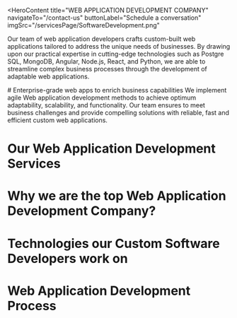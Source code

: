 <HeroContent
  title="WEB APPLICATION DEVELOPMENT COMPANY"
  navigateTo="/contact-us"
  buttonLabel="Schedule a conversation"
  imgSrc="/servicesPage/SoftwareDevelopment.png"
>
  Our team of web application developers crafts custom-built web applications
  tailored to address the unique needs of businesses. By drawing upon our
  practical expertise in cutting-edge technologies such as Postgre SQL, MongoDB,
  Angular, Node.js, React, and Python, we are able to streamline complex
  business processes through the development of adaptable web applications.
</HeroContent>

<ClientCompaniesComponent />

<CountUpAnimationContainer />

<div className="w-full flex flex-col items-center justify-center text-center py-4">
  # Enterprise-grade web apps to enrich business capabilities We implement agile
  Web application development methods to achieve optimum adaptability,
  scalability, and functionality. Our team ensures to meet business challenges
  and provide compelling solutions with reliable, fast and efficient custom web
  applications.
</div>

# Our Web Application Development Services

<section className="grid grid-cols-2 gap-10 w-full py-16">
  <section className="w-full col-span-1 cursor-pointer">
    <ServiceCard
      service={{
        id: 1,
        image: "/servicesPage/SaasDevelopment.svg",
        title: "SaaS Application Development",
        description:
          "Our SaaS developers build secure and multi-tenant SaaS web solutions that allow you to expand the scope of your web app as the business grows.",
        urlPath: "",
      }}
    />
  </section>
  <section className="w-full col-span-1 cursor-pointer">
    <ServiceCard
      service={{
        id: 2,
        image: "/servicesPage/WebApplications.svg",
        title: "Front-end Development",
        description:
          "Our developers can build single-page web apps with the reusable and component-driven architecture of React.js, Angular.js, Vue.js.",
        urlPath: "",
      }}
    />
  </section>
  <section className="w-full col-span-1 cursor-pointer">
    <ServiceCard
      service={{
        id: 3,
        image: "/servicesPage/BackEndDevelopment.svg",
        title: "ack-end Development",
        description:
          "Our backend web developers use microservices architecture to achieve scalability, services like AWS and Azure to host the backend and SQL and NoSQL databases to store and fetch data reliably.",
        urlPath: "",
      }}
    />
  </section>
  <section className="w-full col-span-1 cursor-pointer">
    <ServiceCard
      service={{
        id: 4,
        image: "/servicesPage/ProgressiveWebApp.svg",
        title: "Progressive Web Apps",
        description:
          "We develop mobile-first and cross-platform web apps with responsive UX and modern web APIs to decrease bounce rates and increase customer engagement.",
      }}
    />
  </section>
  <section className="w-full col-span-1 cursor-pointer">
    <ServiceCard
      service={{
        id: 5,
        image: "/servicesPage/DigitaTransformation.svg",
        title: "Digital Transformation",
        description:
          "We adapt to the changing business environments with seamless cross-platform migration of existing applications to new technologies, ensuring zero data leakages.",
        urlPath: "",
      }}
    />
  </section>
  <section className="w-full col-span-1 cursor-pointer">
    <ServiceCard
      service={{
        id: 6,
        image: "/servicesPage/WebApplications.svg",
        title: "Custom Software Development Services",
        description:
          "We are specialized in building custom web apps that ensure compatibility, scalability and usability, ensuring consistent user experiences across different devices and browsers.",
        urlPath: "",
      }}
    />
  </section>
  <section className="w-full col-span-1 cursor-pointer">
    <ServiceCard
      service={{
        id: 7,
        image: "/servicesPage/Buildrapidly.svg",
        title: "Mobile Responsive Web Apps",
        description:
          "We utilize the latest mobile technologies to develop customer-centric mobile-responsive apps that are robust and scalable. Our aim is to provide an engaging user experiance to client and their customers.",
        urlPath: "",
      }}
    />
  </section>
  <section className="w-full col-span-1 cursor-pointer">
    <ServiceCard
      service={{
        id: 8,
        image: "/servicesPage/AIIntegrationintoIoT.svg",
        title: "AI-based Web Apps",
        description:
          "We develop AI-based web apps to build recommendation engines, implement image recognition and enable intelligent automation.",
      }}
    />
  </section>
</section>

# Why we are the top Web Application Development Company?

<section className="grid grid-cols-2 gap-10 w-full py-16">
  <section className="w-full col-span-1 cursor-pointer">
    <ServiceCard
      service={{
        id: 1,
        image: "/servicesPage/DependableSoftware.svg",
        title: "Reliable Software",
        description:
          "Our web application development services involve rigorous testing and adherence to global standards for building smooth, efficient, and reliable custom applications.",
        urlPath: "",
      }}
    />
  </section>
  <section className="w-full col-span-1 cursor-pointer">
    <ServiceCard
      service={{
        id: 2,
        image: "/servicesPage/CuttingEdgeTechnology.svg",
        title: "Cutting Edge Technology",
        description:
          "With the latest technology stack and experienced web developers, we help our clients achieve faster time-to-market and adapt to the ever-evolving business environment.",
      }}
    />
  </section>
  <section className="w-full col-span-1 cursor-pointer">
    <ServiceCard
      service={{
        id: 3,
        image: "/servicesPage/AgileDevelopmentApproach.svg",
        title: "Agile Practices",
        description:
          "Our multi-faceted and cross-functional teams deliver risk-free and sustainable solutions by implementing agile web-based application development practices.",
        urlPath: "",
      }}
    />
  </section>
  <section className="w-full col-span-1 cursor-pointer">
    <ServiceCard
      service={{
        id: 4,
        image: "/servicesPage/CustomerExperience.svg",
        title: "Best Customer Experience",
        description:
          "We enhance customer engagements to consolidate brand image with applications that are sleek, progressive and support advanced features such as chat, location sharing and more.",
        urlPath: "",
      }}
    />
  </section>
</section>

# Technologies our Custom Software Developers work on

<section className="grid grid-cols-3 gap-10 w-full py-16">
  <section className="w-full col-span-1 cursor-pointer">
    <ServiceCard
      service={{
        id: 1,
        image: "/servicesPage/AI.svg",
        title: "Artificial Intelligence",
        description:
          "We implement AI in web apps to make search faster, enable relevant customer interaction and provide a personalized user experience.",
        urlPath: "",
      }}
    />
  </section>
  <section className="w-full col-span-1 cursor-pointer">
    <ServiceCard
      service={{
        id: 2,
        image: "/servicesPage/MachineLearning5.svg",
        title: "Machine Learning",
        description:
          "We use machine learning to identify patterns based on the data, understand customer behavior and boost customer engagement.",
      }}
    />
  </section>
  <section className="w-full col-span-1 cursor-pointer">
    <ServiceCard
      service={{
        id: 3,
        image: "/servicesPage/VoiceEnabledSolution.svg",
        title: "Voice-Enabled Solution",
        description:
          "We broaden horizons, achieve better efficiency, and harness the power of smart contracts and decentralized storage by building blockchain-based web apps.",
        urlPath: "",
      }}
    />
  </section>
  <section className="w-full col-span-1 cursor-pointer">
    <ServiceCard
      service={{
        id: 4,
        image: "/servicesPage/Blockchain3.svg",
        title: "Blockchain",
        description:
          "We broaden horizons, achieve better efficiency, and harness the power of smart contracts and decentralized storage by building blockchain-based web apps.",
        urlPath: "",
      }}
    />
  </section>
  <section className="w-full col-span-1 cursor-pointer">
    <ServiceCard
      service={{
        id: 5,
        image: "/servicesPage/IoT.svg",
        title: "Internet of Things",
        description:
          "We use IoT to transform user interactions and front-end interfaces that allow users to interact with sensors, cameras and other devices on the internet.",
        urlPath: "",
      }}
    />
  </section>
  <section className="w-full col-span-1 cursor-pointer">
    <ServiceCard
      service={{
        id: 6,
        image: "/servicesPage/RPA.svg",
        title: "RPA",
        description:
          "We use RPA tools to add intelligent automation to web applications that enable users to convert tedious tasks into UI automation.",
        urlPath: "",
      }}
    />
  </section>
</section>

# Web Application Development Process

<section className="grid grid-cols-2 gap-10 w-full py-16">
  <section className="w-full col-span-1 cursor-pointer">
    <ServiceCard
      service={{
        id: 1,
        image: "/servicesPage/MicrosoftAzure.png",
        title: "Microsoft Azure",
        description:
          "We create and deploy enterprise-level web apps on Microsoft Azure that scale with the growth of your business.",
        urlPath: "",
      }}
    />
  </section>
  <section className="w-full col-span-1 cursor-pointer">
    <ServiceCard
      service={{
        id: 2,
        image: "/servicesPage/GoogleCloud.svg",
        title: "Google Cloud",
        description:
          "Reaping the benefits of Google’s Pay as You-Go feature, we deploy highly interoperable web applications on the cloud for zero up-front charges.",
      }}
    />
  </section>
  <section className="w-full col-span-1 cursor-pointer">
    <ServiceCard
      service={{
        id: 3,
        image: "/servicesPage/AWS.png",
        title: "AWS",
        description:
          "We build and deploy web apps on AWS that offers on-demand access to scalable app servers, storage, database servers and content delivery.",
        urlPath: "",
      }}
    />
  </section>
  <section className="w-full col-span-1 cursor-pointer">
    <ServiceCard
      service={{
        id: 4,
        image: "/servicesPage/Alibaba.png",
        title: "Alibaba",
        description:
          "We deploy web apps on Alibaba Web App Service that allows you to deploy, scale and monitor apps quickly and flexibly.",
      }}
    />
  </section>
</section>
